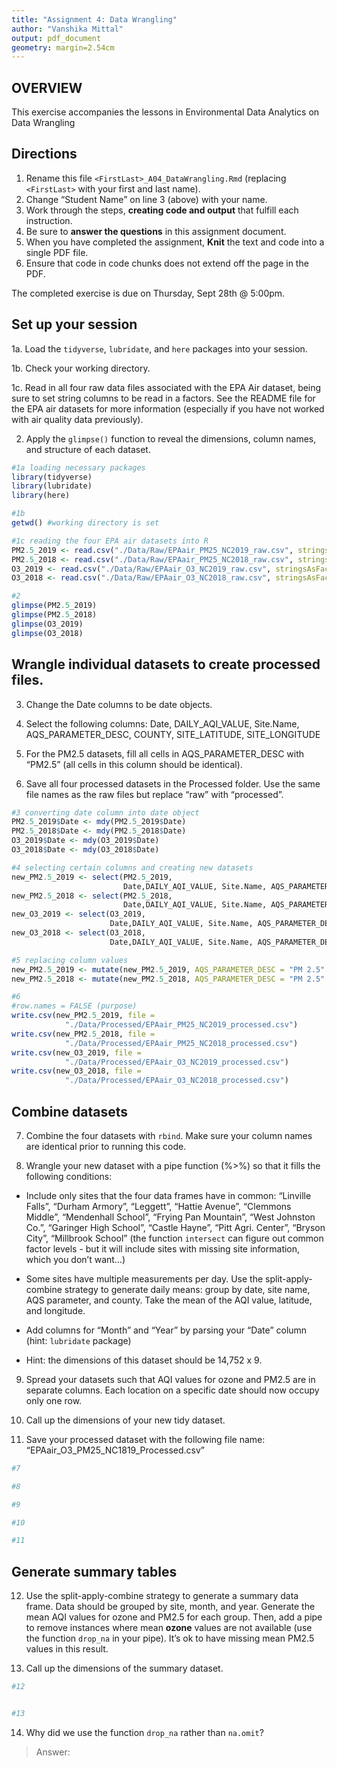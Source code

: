 ```yaml
---
title: "Assignment 4: Data Wrangling"
author: "Vanshika Mittal"
output: pdf_document
geometry: margin=2.54cm
---
```


## OVERVIEW

This exercise accompanies the lessons in Environmental Data Analytics on Data Wrangling 

## Directions

1. Rename this file `<FirstLast>_A04_DataWrangling.Rmd` (replacing `<FirstLast>` with your first and last name).
2. Change "Student Name" on line 3 (above) with your name.
3. Work through the steps, **creating code and output** that fulfill each instruction.
4. Be sure to **answer the questions** in this assignment document.
5. When you have completed the assignment, **Knit** the text and code into a single PDF file.
6. Ensure that code in code chunks does not extend off the page in the PDF.

The completed exercise is due on Thursday, Sept 28th @ 5:00pm.

## Set up your session 

1a. Load the `tidyverse`,  `lubridate`, and `here` packages into your session.

1b. Check your working directory.

1c. Read in all four raw data files associated with the EPA Air dataset, being sure to set string columns to be read in a factors. See the README file for the EPA air datasets for more information (especially if you have not worked with air quality data previously). 

2. Apply the `glimpse()` function to reveal the dimensions, column names, and structure of each dataset. 

```r
#1a loading necessary packages 
library(tidyverse)
library(lubridate)
library(here)

#1b 
getwd() #working directory is set 

#1c reading the four EPA air datasets into R 
PM2.5_2019 <- read.csv("./Data/Raw/EPAair_PM25_NC2019_raw.csv", stringsAsFactors = TRUE, header = TRUE)
PM2.5_2018 <- read.csv("./Data/Raw/EPAair_PM25_NC2018_raw.csv", stringsAsFactors = TRUE, header = TRUE)
O3_2019 <- read.csv("./Data/Raw/EPAair_O3_NC2019_raw.csv", stringsAsFactors = TRUE, header = TRUE)
O3_2018 <- read.csv("./Data/Raw/EPAair_O3_NC2018_raw.csv", stringsAsFactors = TRUE, header = TRUE)

#2 
glimpse(PM2.5_2019)
glimpse(PM2.5_2018)
glimpse(O3_2019)
glimpse(O3_2018)
```

## Wrangle individual datasets to create processed files.

3. Change the Date columns to be date objects.

4. Select the following columns: Date, DAILY_AQI_VALUE, Site.Name, AQS_PARAMETER_DESC, COUNTY, SITE_LATITUDE, SITE_LONGITUDE

5. For the PM2.5 datasets, fill all cells in AQS_PARAMETER_DESC with "PM2.5" (all cells in this column should be identical).

6. Save all four processed datasets in the Processed folder. Use the same file names as the raw files but replace "raw" with "processed".

```r
#3 converting date column into date object
PM2.5_2019$Date <- mdy(PM2.5_2019$Date)
PM2.5_2018$Date <- mdy(PM2.5_2018$Date)
O3_2019$Date <- mdy(O3_2019$Date)
O3_2018$Date <- mdy(O3_2018$Date)

#4 selecting certain columns and creating new datasets 
new_PM2.5_2019 <- select(PM2.5_2019, 
                         Date,DAILY_AQI_VALUE, Site.Name, AQS_PARAMETER_DESC, COUNTY:SITE_LONGITUDE)
new_PM2.5_2018 <- select(PM2.5_2018, 
                         Date,DAILY_AQI_VALUE, Site.Name, AQS_PARAMETER_DESC, COUNTY:SITE_LONGITUDE)
new_O3_2019 <- select(O3_2019, 
                      Date,DAILY_AQI_VALUE, Site.Name, AQS_PARAMETER_DESC, COUNTY:SITE_LONGITUDE)
new_O3_2018 <- select(O3_2018, 
                      Date,DAILY_AQI_VALUE, Site.Name, AQS_PARAMETER_DESC, COUNTY:SITE_LONGITUDE)

#5 replacing column values 
new_PM2.5_2019 <- mutate(new_PM2.5_2019, AQS_PARAMETER_DESC = "PM 2.5" )
new_PM2.5_2018 <- mutate(new_PM2.5_2018, AQS_PARAMETER_DESC = "PM 2.5" )

#6
#row.names = FALSE (purpose)
write.csv(new_PM2.5_2019, file =
            "./Data/Processed/EPAair_PM25_NC2019_processed.csv") 
write.csv(new_PM2.5_2018, file = 
            "./Data/Processed/EPAair_PM25_NC2018_processed.csv")
write.csv(new_O3_2019, file = 
            "./Data/Processed/EPAair_O3_NC2019_processed.csv")
write.csv(new_O3_2018, file = 
            "./Data/Processed/EPAair_O3_NC2018_processed.csv")

```


## Combine datasets

7. Combine the four datasets with `rbind`. Make sure your column names are identical prior to running this code.

8. Wrangle your new dataset with a pipe function (%>%) so that it fills the following conditions: 

  * Include only sites that the four data frames have in common: "Linville Falls", "Durham Armory", "Leggett", "Hattie Avenue", "Clemmons Middle", "Mendenhall School", "Frying Pan Mountain", "West Johnston Co.", "Garinger High School", "Castle Hayne", "Pitt Agri. Center", "Bryson City", "Millbrook School" (the function `intersect` can figure out common factor levels - but it will include sites with missing site information, which you don't want...) 

  * Some sites have multiple measurements per day. Use the split-apply-combine strategy to generate daily means: group by date, site name, AQS parameter, and county. Take the mean of the AQI value, latitude, and longitude.
  
  * Add columns for "Month" and "Year" by parsing your "Date" column (hint: `lubridate` package)
  
  * Hint: the dimensions of this dataset should be 14,752 x 9.

9. Spread your datasets such that AQI values for ozone and PM2.5 are in separate columns. Each location on a specific date should now occupy only one row.

10. Call up the dimensions of your new tidy dataset.

11. Save your processed dataset with the following file name: "EPAair_O3_PM25_NC1819_Processed.csv"

```r
#7 

#8 

#9

#10

#11

```


## Generate summary tables

12. Use the split-apply-combine strategy to generate a summary data frame. Data should be grouped by site, month, and year. Generate the mean AQI values for ozone and PM2.5 for each group. Then, add a pipe to remove instances where mean **ozone** values are not available (use the function `drop_na` in your pipe). It's ok to have missing mean PM2.5 values in this result. 

13. Call up the dimensions of the summary dataset.

```r

#12


#13


```

14. Why did we use the function `drop_na` rather than `na.omit`?

> Answer: 
